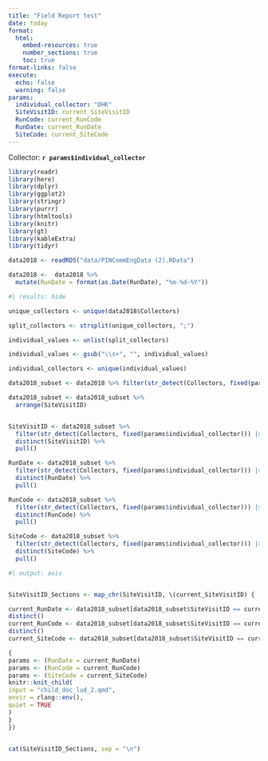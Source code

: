 ```yaml
---
title: "Field Report test"
date: today
format:
  html:
    embed-resources: true
    number_sections: true
    toc: true 
format-links: false
execute:
  echo: false
  warning: false
params:
  individual_collector: "DHK"
  SiteVisitID: current_SiteVisitID
  RunCode: current_RunCode
  RunDate: current_RunDate
  SiteCode: current_SiteCode
---
```


Collector: **`r params$individual_collector`**

```r
library(readr)
library(here)
library(dplyr)
library(ggplot2)
library(stringr)
library(purrr)
library(htmltools)
library(knitr)
library(gt)
library(kableExtra)
library(tidyr)

data2018 <- readRDS("data/PINCommEngData (2).RData")

data2018 <-  data2018 %>%
  mutate(RunDate = format(as.Date(RunDate), "%m-%d-%Y")) 
```


```r
#| results: hide

unique_collectors <- unique(data2018$Collectors)

split_collectors <- strsplit(unique_collectors, ";")

individual_values <- unlist(split_collectors)

individual_values <- gsub("\\s+", "", individual_values)

individual_collectors <- unique(individual_values) 

data2018_subset <- data2018 %>% filter(str_detect(Collectors, fixed(params$individual_collector)))

data2018_subset <- data2018_subset %>%
  arrange(SiteVisitID)


SiteVisitID <- data2018_subset %>% 
  filter(str_detect(Collectors, fixed(params$individual_collector))) |> 
  distinct(SiteVisitID) %>% 
  pull()

RunDate <- data2018_subset %>% 
  filter(str_detect(Collectors, fixed(params$individual_collector))) |> 
  distinct(RunDate) %>% 
  pull()

RunCode <- data2018_subset %>%
  filter(str_detect(Collectors, fixed(params$individual_collector))) |> 
  distinct(RunCode) %>% 
  pull()

SiteCode <- data2018_subset %>%
  filter(str_detect(Collectors, fixed(params$individual_collector))) |> 
  distinct(SiteCode) %>% 
  pull()


```



```r
#| output: asis


SiteVisitID_Sections <- map_chr(SiteVisitID, \(current_SiteVisitID) {

current_RunDate <- data2018_subset[data2018_subset$SiteVisitID == current_SiteVisitID, "RunDate"] %>%
distinct()
current_RunCode <- data2018_subset[data2018_subset$SiteVisitID == current_SiteVisitID, "RunCode"] %>%
distinct()
current_SiteCode <- data2018_subset[data2018_subset$SiteVisitID == current_SiteVisitID, "SiteCode"] %>% distinct()

{
params <- (RunDate = current_RunDate)
params <- (RunCode = current_RunCode)
params <- (SiteCode = current_SiteCode)
knitr::knit_child(
input = "child_doc_lud_2.qmd",
envir = rlang::env(),
quiet = TRUE
)
}
})


cat(SiteVisitID_Sections, sep = "\n")

```
